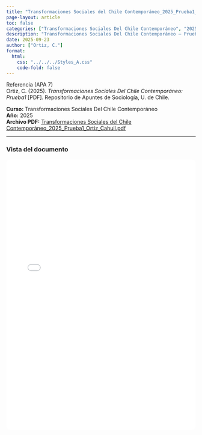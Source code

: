```yaml
---
title: "Transformaciones Sociales del Chile Contemporáneo_2025_Prueba1_Ortiz_Cahuil.pdf"
page-layout: article
toc: false
categories: ["Transformaciones Sociales Del Chile Contemporáneo", "2025"]
description: "Transformaciones Sociales Del Chile Contemporáneo — Prueba1. PDF aportado por Ortiz Cahuil."
date: 2025-09-23
author: ["Ortiz, C."]
format:
  html:
    css: "../../../Styles_A.css"
    code-fold: false
---
```


::: {.page-surface}

~~~{=html}
<div class="box-apa">
  <div class="box-apa-head">
    <span class="box-apa-kicker">Referencia (APA 7)</span>
  </div>
  <div class="box-apa-body">
    Ortiz, C. (2025). <em>Transformaciones Sociales Del Chile Contemporáneo: Prueba1</em> [PDF]. Repositorio de Apuntes de Sociología, U. de Chile.
  </div>
</div>
~~~

**Curso:** Transformaciones Sociales Del Chile Contemporáneo  
**Año:** 2025  
**Archivo PDF:** [Transformaciones Sociales del Chile Contemporáneo_2025_Prueba1_Ortiz_Cahuil.pdf](/resources/apuntes_Listos/Transformaciones%20Sociales%20del%20Chile%20Contempor%C3%A1neo_2025_Prueba1_Ortiz_Cahuil.pdf)

---

### Vista del documento

<iframe src="/resources/apuntes_Listos/Transformaciones%20Sociales%20del%20Chile%20Contempor%C3%A1neo_2025_Prueba1_Ortiz_Cahuil.pdf" width="100%" height="720" style="border:1px solid var(--borde); border-radius:12px;"></iframe>

:::

